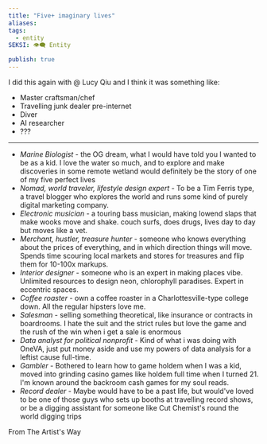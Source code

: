 ```yaml
---
title: "Five+ imaginary lives"
aliases: 
tags:
  - entity
SEKSI: 👁️‍🗨️ Entity

publish: true
---
```




I did this again with @ Lucy Qiu and I think it was something like:

- Master craftsman/chef
- Travelling junk dealer pre-internet
- Diver
- AI researcher
- ???

___
-   _Marine Biologist_ - the OG dream, what I would have told you I wanted to be as a kid. I love the water so much, and to explore and make discoveries in some remote wetland would definitely be the story of one of my five perfect lives
-   _Nomad, world traveler, lifestyle design expert_ - To be a Tim Ferris type, a travel blogger who explores the world and runs some kind of purely digital marketing company.
-   _Electronic musician_ - a touring bass musician, making lowend slaps that make wooks move and shake. couch surfs, does drugs, lives day to day but moves like a vet.
-   _Merchant, hustler, treasure hunter_ - someone who knows everything about the prices of everything, and in which direction things will move. Spends time scouring local markets and stores for treasures and flip them for 10-100x markups.
-   _Interior designer_ - someone who is an expert in making places vibe. Unlimited resources to design neon, chlorophyll paradises. Expert in eccentric spaces.
-   _Coffee roaster_ - own a coffee roaster in a Charlottesville-type college down. All the regular hipsters love me.
-   _Salesman_ - selling something theoretical, like insurance or contracts in boardrooms. I hate the suit and the strict rules but love the game and the rush of the win when i get a sale is enormous
-   _Data analyst for political nonprofit_ - Kind of what i was doing with OneVA, just put money aside and use my powers of data analysis for a leftist cause full-time.
-   _Gambler_ - Bothered to learn how to game holdem when I was a kid, moved into grinding casino games like holdem full time when I turned 21. I'm known around the backroom cash games for my soul reads.
-   _Record dealer_ - Maybe would have to be a past life, but would've loved to be one of those guys who sets up booths at travelling record shows, or be a digging assistant for someone like Cut Chemist's round the world digging trips

From The Artist's Way
